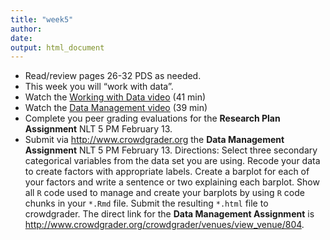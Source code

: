 ```yaml
---
title: "week5"
author: 
date: 
output: html_document
---
```


* Read/review pages 26-32 PDS as needed.
* This week you will "work with data".
* Watch the [Working with Data video](https://www.youtube.com/watch?v=d9TgAspq9bA&index=52&list=PLDEF0B9CBD27AD37E) (41 min)
* Watch the [Data Management video](https://www.youtube.com/watch?v=thGk4CUEXQ8&list=PLDEF0B9CBD27AD37E&index=53) (39 min)
* Complete you peer grading evaluations for the **Research Plan Assignment** NLT 5 PM February 13.
* Submit via [http://www.crowdgrader.org](http://www.crowdgrader.org) the **Data Management Assignment** NLT 5 PM February 13. Directions: Select three secondary categorical variables from the data set you are using.  Recode your data to create factors with appropriate labels.  Create a barplot for each of your factors and write a sentence or two explaining each barplot.  Show all `R` code used to manage and create your barplots by using `R` code chunks in your `*.Rmd` file.  Submit the resulting `*.html` file to crowdgrader.
The direct link for the **Data Management Assignment** is [http://www.crowdgrader.org/crowdgrader/venues/view_venue/804](http://www.crowdgrader.org/crowdgrader/venues/view_venue/804).   



